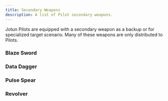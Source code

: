 ```yaml
---
title: Secondary Weapons
description: A list of Pilot secondary weapons.
---
```



Jotun Pilots are equipped with a secondary weapon as a backup or for specialized target scenario. Many of these weapons are only distributed to Pilots.

### Blaze Sword

<MountBlock
    tags="Secondary Melee, Incendiary, Light"
    threat="1"
    flame="1d4"
    details="On a roll of a 1 the weapon loses power and is disabled until a full repair."
    details2="Spend 1 power to activate the Excalibur Protocol. Spend 0 power to deactivate it. While the protocol is active, the weapon loses the light property."
    description="The KM-7 Blaze Sword is an anti-personnel, anti-armor, melee weapon manufactured by Klemon Armory. The edge of the blade can reach temperatures upwards of 4500 degrees Fahrenheit and cut through all but the heaviest Jotun armor. While Pilots are not specifically instructed in sword combat scenarios, many Pilots descended from royal houses of the inner colonies underwent fencing training as a youth." />

### Data Dagger

<MountBlock
    tags="Secondary Melee, Kinetic, Light"
    threat="1"
    attack="1d6"
    details="You can use this dagger to hack computer systems without an access point. You also gain +2 to any checks related to hacking."
    description="The DM-5 Data Dagger is an anti-personnel, melee weapon manufactured by Dretyl Armory. It is both a capable combat knife and a hacking tool. When inserted into computer systems as a spike, it can allow a Pilot to hack them with their HUD interface." />

### Pulse Spear

<MountBlock
    tags="Secondary Melee, Kinetic, Light"
    range="4"
    threat="1"
    attack="1d6"
    details="If the range is used to attack instead of threat, you must retrieve the spear in order to use it again."
    details2="If the spear is thrown and does not deal damage, then it releases a ping in blast 2 of the hex it landed in. Perform the scan action on every hex in that blast. Treat your systems score as +0 for the purposes of these scans."
    description="The DM-12 Pulse Spear is an anti-personnel, melee weapon manufactured by Dretyl Armory. It can be carried in one hand and is balanced for throwing. When the tip strikes a material that it cannot pierce, it releases a sonar ping that detects and displays enemies and points of interest on the Pilot's HUD." />

### Revolver

<MountBlock
    tags="Secondary CQB, Kinetic, AP, Light"
    range="4"
    attack="1d6"
    description="The TR-4 'Yippee' Revolver is an anti-personnel, high-caliber, four-cylinder revolver manufactured by Tammen Armory. The Yippee is the favored sidearm by Frontier forces who rely on it to punch through infantry body armor. It gets its nickname from the surprised expression, reaction, and 'jump for joy' victims make when struck in the chest." />
